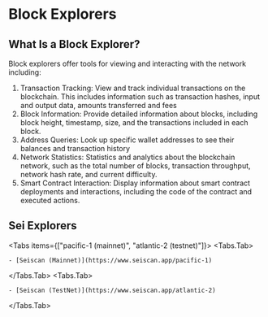 
# Block Explorers

## What Is a Block Explorer?

Block explorers offer tools for viewing and interacting with the network including:

1. Transaction Tracking: View and track individual transactions on the blockchain. This includes information such as transaction hashes, input and output data, amounts transferred and fees
2. Block Information: Provide detailed information about blocks, including block height, timestamp, size, and the transactions included in each block.
3. Address Queries: Look up specific wallet addresses to see their balances and transaction history
4. Network Statistics: Statistics and analytics about the blockchain network, such as the total number of blocks, transaction throughput, network hash rate, and current difficulty.
5. Smart Contract Interaction: Display information about smart contract deployments and interactions, including the code of the contract and executed actions.

## Sei Explorers

<Tabs items={["pacific-1 (mainnet)", "atlantic-2 (testnet)"]}>
  <Tabs.Tab>

    - [Seiscan (Mainnet)](https://www.seiscan.app/pacific-1)

  </Tabs.Tab>
  <Tabs.Tab>

    - [Seiscan (TestNet)](https://www.seiscan.app/atlantic-2)

  </Tabs.Tab>
</Tabs>
